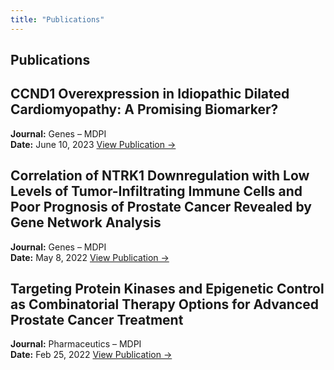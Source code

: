 ```yaml
---
title: "Publications"
---
```


::: {.content}
# Publications

::: {.card}
## CCND1 Overexpression in Idiopathic Dilated Cardiomyopathy: A Promising Biomarker?
**Journal:** Genes – MDPI  
**Date:** June 10, 2023
[View Publication →](https://www.mdpi.com/2073-4425/14/6/1234)
:::

::: {.card}
## Correlation of NTRK1 Downregulation with Low Levels of Tumor-Infiltrating Immune Cells and Poor Prognosis of Prostate Cancer Revealed by Gene Network Analysis
**Journal:** Genes – MDPI  
**Date:** May 8, 2022
[View Publication →](https://www.mdpi.com/2073-4425/13/5/836)
:::

::: {.card}
## Targeting Protein Kinases and Epigenetic Control as Combinatorial Therapy Options for Advanced Prostate Cancer Treatment
**Journal:** Pharmaceutics – MDPI  
**Date:** Feb 25, 2022
[View Publication →](https://www.mdpi.com/2073-4425/13/5/836)
:::
::: 